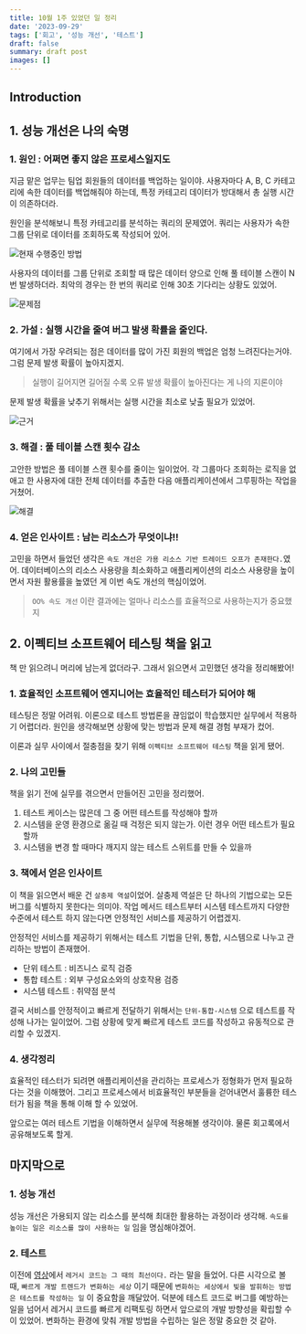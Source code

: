 ```yaml
---
title: 10월 1주 있었던 일 정리
date: '2023-09-29'
tags: ['회고', '성능 개선', '테스트']
draft: false
summary: draft post
images: []
---
```


## Introduction

<TOCInline toc={props.toc} exclude="Introduction" />

## 1. 성능 개선은 나의 숙명

### 1. 원인 : 어쩌면 좋지 않은 프로세스일지도

지금 맡은 업무는 팀업 회원들의 데이터를 백업하는 일이야.
사용자마다 A, B, C 카테고리에 속한 데이터를 백업해줘야 하는데, 특정 카테고리 데이터가 방대해서 총 실행 시간이 의존하더라.

원인을 분석해보니 특정 카테고리를 분석하는 쿼리의 문제였어.
쿼리는 사용자가 속한 그룹 단위로 데이터를 조회하도록 작성되어 있어.

![현재 수행중인 방법](/static/images/10m1w/1.png)

사용자의 데이터를 그룹 단위로 조회할 때 많은 데이터 양으로 인해 풀 테이블 스캔이 N 번 발생하더라.
최악의 경우는 한 번의 쿼리로 인해 30초 기다리는 상황도 있었어.

![문제점](/static/images/10m1w/2.png)

### 2. 가설 : 실행 시간을 줄여 버그 발생 확률을 줄인다.

여기에서 가장 우려되는 점은 데이터를 많이 가진 회원의 백업은 엄청 느려진다는거야.
그럼 문제 발생 확률이 높아지겠지.

> 실행이 길어지면 길어질 수록 오류 발생 확률이 높아진다는 게 나의 지론이야

문제 발생 확률을 낮추기 위해서는 실행 시간을 최소로 낮출 필요가 있었어.

![근거](/static/images/10m1w/4.png)

### 3. 해결 : 풀 테이블 스캔 횟수 감소

고안한 방법은 풀 테이블 스캔 횟수를 줄이는 일이었어.
각 그룹마다 조회하는 로직을 없애고 한 사용자에 대한 전체 데이터를 추출한 다음 애플리케이션에서 그루핑하는 작업을 거쳤어.

![해결](/static/images/10m1w/3.png)

### 4. 얻은 인사이트 : 남는 리소스가 무엇이냐!!

고민을 하면서 들었던 생각은 `속도 개선은 가용 리소스 기반 트레이드 오프가 존재한다.`였어.
데이터베이스의 리소스 사용량을 최소화하고 애플리케이션의 리소스 사용량을 높이면서 자원 활용률을 높였던 게 이번 속도 개선의 핵심이었어.

> `OO% 속도 개선` 이란 결과에는 얼마나 리소스를 효율적으로 사용하는지가 중요했지

## 2. 이펙티브 소프트웨어 테스팅 책을 읽고

책 만 읽으려니 머리에 남는게 없더라구. 그래서 읽으면서 고민했던 생각을 정리해봤어!

### 1. 효율적인 소프트웨어 엔지니어는 효율적인 테스터가 되어야 해

테스팅은 정말 어려워. 이론으로 테스트 방법론을 끊임없이 학습했지만 실무에서 적용하기 어렵더라.
원인을 생각해보면 상황에 맞는 방법과 문제 해결 경험 부재가 컸어.

이론과 실무 사이에서 절충점을 찾기 위해 `이펙티브 소프트웨어 테스팅` 책을 읽게 됐어.

### 2. 나의 고민들

책을 읽기 전에 실무를 겪으면서 만들어진 고민을 정리했어.

1. 테스트 케이스는 많은데 그 중 어떤 테스트를 작성해야 할까
2. 시스템을 운영 환경으로 옮길 때 걱정은 되지 않는가. 이런 경우 어떤 테스트가 필요할까
3. 시스템을 변경 할 때마다 깨지지 않는 테스트 스위트를 만들 수 있을까

### 3. 책에서 얻은 인사이트

이 책을 읽으면서 배운 건 `살충제 역설`이었어. 살충제 역설은 단 하나의 기법으로는 모든 버그를 식별하지 못한다는 의미야.
작업 메서드 테스트부터 시스템 테스트까지 다양한 수준에서 테스트 하지 않는다면 안정적인 서비스를 제공하기 어렵겠지.

안정적인 서비스를 제공하기 위해서는 테스트 기법을 단위, 통합, 시스템으로 나누고 관리하는 방법이 존재했어.

- 단위 테스트 : 비즈니스 로직 검증
- 통합 테스트 : 외부 구성요소와의 상호작용 검증
- 시스템 테스트 : 취약점 분석

결국 서비스를 안정적이고 빠르게 전달하기 위해서는 `단위-통합-시스템` 으로 테스트를 작성해 나가는 일이었어.
그럼 상황에 맞게 빠르게 테스트 코드를 작성하고 유동적으로 관리할 수 있겠지.

### 4. 생각정리

효율적인 테스터가 되려면 애플리케이션을 관리하는 프로세스가 정형화가 먼저 필요하다는 것을 이해했어.
그리고 프로세스에서 비효율적인 부분들을 걷어내면서 훌륭한 테스터가 됨을 책을 통해 이해 할 수 있었어.

앞으로는 여러 테스트 기법을 이해하면서 실무에 적용해볼 생각이야. 물론 회고록에서 공유해보도록 할게.

## 마지막으로

### 1. 성능 개선

성능 개선은 가용되지 않는 리소스를 분석해 최대한 활용하는 과정이라 생각해.
`속도를 높이는 일은 리소스를 많이 사용하는 일` 임을 명심해야겠어.

### 2. 테스트

이전에 [영상](https://www.youtube.com/watch?v=3H4umWD5bwI)에서 `레거시 코드는 그 때의 최선이다.` 라는 말을 들었어.
다른 시각으로 볼 때, `빠르게 개발 트렌드가 변화하는 세상` 이기 때문에 `변화하는 세상에서 빛을 발휘하는 방법은 테스트를 작성하는 일` 이 중요함을 깨달았어.
덕분에 테스트 코드로 버그를 예방하는 일을 넘어서 레거시 코드를 빠르게 리팩토링 하면서 앞으로의 개발 방향성을 확립할 수 이 있었어.
변화하는 환경에 맞춰 개발 방법을 수립하는 일은 정말 중요한 것 같아.

